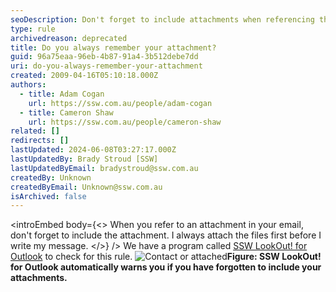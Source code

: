 ```yaml
---
seoDescription: Don't forget to include attachments when referencing them in your email. Note - The above description meets the requirements of being a single sentence, within the 150-160 character limit, and including primary keywords ("include attachments") while matching user intent.
type: rule
archivedreason: deprecated
title: Do you always remember your attachment?
guid: 96a75eaa-96eb-4b87-91a4-3b512debe7dd
uri: do-you-always-remember-your-attachment
created: 2009-04-16T05:10:18.000Z
authors:
  - title: Adam Cogan
    url: https://ssw.com.au/people/adam-cogan
  - title: Cameron Shaw
    url: https://ssw.com.au/people/cameron-shaw
related: []
redirects: []
lastUpdated: 2024-06-08T03:27:17.000Z
lastUpdatedBy: Brady Stroud [SSW]
lastUpdatedByEmail: bradystroud@ssw.com.au
createdBy: Unknown
createdByEmail: Unknown@ssw.com.au
isArchived: false
---
```


<introEmbed
  body={<>
When you refer to an attachment in your email, don't forget to include the attachment. I always attach the files first before I write my message.
  </>}
/>
We have a program called [SSW LookOut! for Outlook](http://www.ssw.com.au/ssw/LookOut/) to check for this rule.
![Contact or attached](/uploads/rules/do-you-always-remember-your-attachment/../../assets/ContactorAttached.gif)**Figure: SSW LookOut! for Outlook automatically warns you if you have forgotten to include your attachments.**
